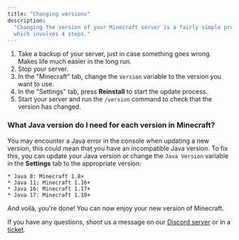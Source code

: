```yaml
---
title: "Changing versions"
description:
  "Changing the version of your Minecraft server is a fairly simple process
  which involves 4 steps."
---
```


1. Take a backup of your server, just in case something goes wrong. Makes life
   much easier in the long run.
2. Stop your server.
3. In the "Minecraft" tab, change the `Version` variable to the version you want
   to use.
4. In the "Settings" tab, press **Reinstall** to start the update process.
5. Start your server and run the `/version` command to check that the version
   has changed.

### What Java version do I need for each version in Minecraft?

You may encounter a Java error in the console when updating a new version, this
could mean that you have an incompatible Java version. To fix this, you can
update your Java version or change the `Java Version` variable in the
**Settings** tab to the appropriate version:

    * Java 8: Minecraft 1.8+
    * Java 11: Minecraft 1.16+
    * Java 16: Minecraft 1.17+
    * Java 17: Minecraft 1.19+

And voilà, you're done! You can now enjoy your new version of Minecraft.

If you have any questions, shoot us a message on our
[Discord server](https://berrybyte.net/discord) or in a
[ticket](https://berrybyte.net/ticket).

